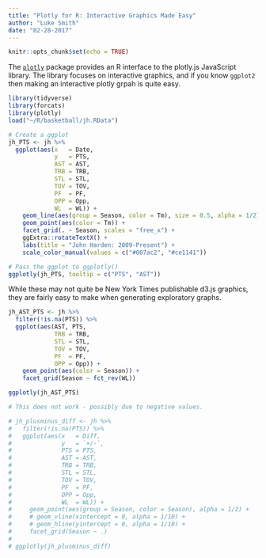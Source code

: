 ```yaml
---
title: "Plotly for R: Interactive Graphics Made Easy"
author: "Luke Smith"
date: "02-28-2017"
---
```


```r
knitr::opts_chunk$set(echo = TRUE)
```

The [`plotly`](https://github.com/ropensci/plotly) package provides an R interface to the plotly.js JavaScript library. The library focuses on interactive graphics, and if you know `ggplot2` then making an interactive plotly grpah is quite easy.

```r
library(tidyverse)
library(forcats)
library(plotly)
load("~/R/basketball/jh.RData")

# Create a ggplot
jh_PTS <- jh %>%
  ggplot(aes(x   = Date,
             y   = PTS,
             AST = AST,
             TRB = TRB,
             STL = STL,
             TOV = TOV,
             PF  = PF,
             OPP = Opp,
             WL  = WL)) +
    geom_line(aes(group = Season, color = Tm), size = 0.5, alpha = 1/2) +
    geom_point(aes(color = Tm)) +
    facet_grid(. ~ Season, scales = "free_x") +
    ggExtra::rotateTextX() +
    labs(title = "John Harden: 2009-Present") +
    scale_color_manual(values = c("#007ac2", "#ce1141"))

# Pass the ggplot to ggplotly()
ggplotly(jh_PTS, tooltip = c("PTS", "AST"))
```

While these may not quite be New York Times publishable d3.js graphics, they are fairly easy to make when generating exploratory graphs.

```r
jh_AST_PTS <- jh %>%
  filter(!is.na(PTS)) %>%
  ggplot(aes(AST, PTS,
             TRB = TRB,
             STL = STL,
             TOV = TOV,
             PF  = PF,
             OPP = Opp)) +
    geom_point(aes(color = Season)) +
    facet_grid(Season ~ fct_rev(WL))

ggplotly(jh_AST_PTS)
```


```r
# This does not work - possibly due to negative values.

# jh_plusminus_diff <- jh %>%
#   filter(!is.na(PTS)) %>%
#   ggplot(aes(x   = Diff,
#              y   = `+/-`,
#              PTS = PTS,
#              AST = AST,
#              TRB = TRB,
#              STL = STL,
#              TOV = TOV,
#              PF  = PF,
#              OPP = Opp,
#              WL  = WL)) +
#     geom_point(aes(group = Season, color = Season), alpha = 1/2) +
#     # geom_vline(xintercept = 0, alpha = 1/10) +
#     # geom_hline(yintercept = 0, alpha = 1/10) +
#     facet_grid(Season ~ .)
# 
# ggplotly(jh_plusminus_diff)
```